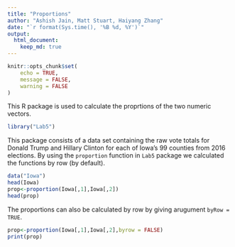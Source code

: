 ```yaml
---
title: "Proportions"
author: "Ashish Jain, Matt Stuart, Haiyang Zhang"
date: "`r format(Sys.time(), '%B %d, %Y')`"
output: 
  html_document:
    keep_md: true
---
```


```r
knitr::opts_chunk$set(
    echo = TRUE,
    message = FALSE,
    warning = FALSE
)
```

This R package is used to calculate the proprtions of the two numeric vectors.

```r
library("Lab5")
```

This package consists of a data set containing the raw vote totals for Donald Trump and Hillary Clinton for each of Iowa's 99 counties from 2016 elections. By using the `proportion` function in `Lab5` package we calculated the functions by row (by default).
```r
data("Iowa")
head(Iowa)
prop<-proportion(Iowa[,1],Iowa[,2])
head(prop)
```

The proportions can also be calculated by row by giving arugument `byRow = TRUE`. 
```r
prop<-proportion(Iowa[,1],Iowa[,2],byrow = FALSE)
print(prop)
```
